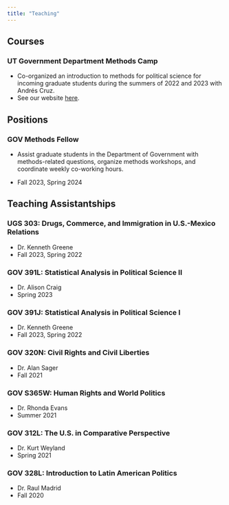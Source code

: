```yaml
---
title: "Teaching"
---
```


## Courses

### UT Government Department Methods Camp

-   Co-organized an introduction to methods for political science for incoming graduate students during the summers of 2022 and 2023 with Andrés Cruz.
-   See our website [here](https://methodscamp.github.io/).

## Positions

### GOV Methods Fellow

-   Assist graduate students in the Department of Government with methods-related questions, organize methods workshops, and coordinate weekly co-working hours.

-   Fall 2023, Spring 2024

## Teaching Assistantships

### UGS 303: Drugs, Commerce, and Immigration in U.S.-Mexico Relations

-   Dr. Kenneth Greene
-   Fall 2023, Spring 2022

### GOV 391L: Statistical Analysis in Political Science II

-   Dr. Alison Craig
-   Spring 2023

### GOV 391J: Statistical Analysis in Political Science I

-   Dr. Kenneth Greene
-   Fall 2023, Spring 2022

### GOV 320N: Civil Rights and Civil Liberties

-   Dr. Alan Sager
-   Fall 2021

### GOV S365W: Human Rights and World Politics

-   Dr. Rhonda Evans
-   Summer 2021

### GOV 312L: The U.S. in Comparative Perspective

-   Dr. Kurt Weyland
-   Spring 2021

### GOV 328L: Introduction to Latin American Politics

-   Dr. Raul Madrid
-   Fall 2020
